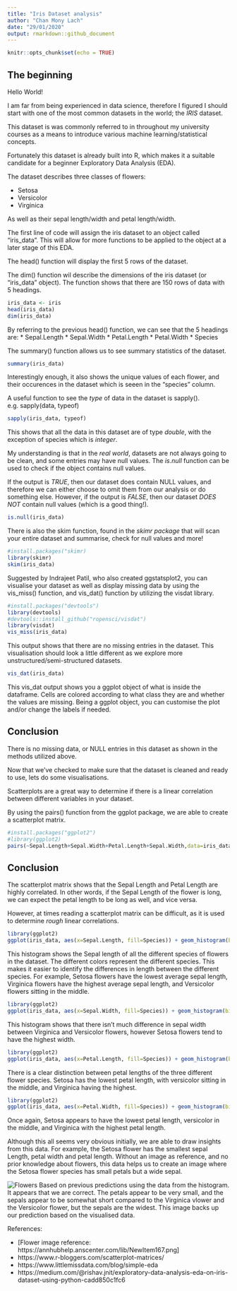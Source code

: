 ```yaml
---
title: "Iris Dataset analysis"
author: "Chan Mony Lach"
date: "29/01/2020"
output: rmarkdown::github_document
---
```


```r
knitr::opts_chunk$set(echo = TRUE)
```

## The beginning
Hello World!

I am far from being experienced in data science, therefore I figured I should start with one of the most common datasets in the world; the *IRIS* dataset.

This dataset is was commonly referred to in throughout my university courses as a means to introduce various machine learning/statistical concepts. 

Fortunately this dataset is already built into R, which makes it a suitable candidate for a beginner Exploratory Data Analysis (EDA). 

The dataset describes three classes of flowers:

 * Setosa
 * Versicolor
 * Virginica

As well as their sepal length/width and petal length/width. 

The first line of code will assign the iris dataset to an object called "iris_data". This will allow for more functions to be applied to the object at a later stage of this EDA. 

The head() function will display the first 5 rows of the dataset. 

The dim() function wil describe the dimensions of the iris dataset (or "iris_data" object). The function shows that there are 150 rows of data with 5 headings. 

```r
iris_data <- iris
head(iris_data)
dim(iris_data)
```

By referring to the previous head() function, we can see that the 5 headings are: 
 * Sepal.Length
 * Sepal.Width
 * Petal.Length
 * Petal.Width
 * Species

The summary() function allows us to see summary statistics of the dataset. 
```r
summary(iris_data)
```

Interestingly enough, it also shows the unique values of each flower, and their occurences in the dataset which is seeen in the "species" column.



A useful function to see the *type* of data in the dataset is sapply().
e.g. sapply(data, typeof)

```r
sapply(iris_data, typeof)
```

This shows that all the data in this dataset are of type *double*, with the exception of species which is *integer*.

My understanding is that in the *real world*, datasets are not always going to be clean, and some entries may have null values. 
The *is.null* function can be used to check if the object contains null values. 

If the output is *TRUE*, then our dataset does contain NULL values, and therefore we can either choose to omit them from our analysis or do something else. However, if the output is *FALSE*, then our dataset *DOES NOT* contain null values (which is a good thing!). 

```r
is.null(iris_data)

```

There is also the skim function, found in the *skimr package* that will scan your entire dataset and summarise, check for null values and more!
```r
#install.packages("skimr)
library(skimr)
skim(iris_data)
```


Suggested by Indrajeet Patil, who also created ggstatsplot2, you can visualise your dataset as well as display missing data by using the vis_miss() function, and vis_dat() function by utilizing the visdat library.
```r
#install.packages("devtools")
library(devtools)
#devtools::install_github("ropensci/visdat")
library(visdat)
vis_miss(iris_data)
```
This output shows that there are no missing entries in the dataset. This visualisation should look a little different as we explore more unstructured/semi-structured datasets.
```r
vis_dat(iris_data)
```

This vis_dat  output shows you a ggplot object of what is inside the dataframe. Cells are colored according to what class they are and whether the values are missing. Being a ggplot object, you can customise the plot and/or change the labels if needed. 

## Conclusion
There is no missing data, or NULL entries in this dataset as shown in the methods utilized above. 


Now that we've checked to make sure that the dataset is cleaned and ready to use, lets do some visualisations.

Scatterplots are a great way to determine if there is a linear correlation between different variables in your dataset. 

By using the pairs() function from the ggplot package, we are able to create a scatterplot matrix.

```r
#install.packages("ggplot2")
#library(ggplot2)
pairs(~Sepal.Length+Sepal.Width+Petal.Length+Sepal.Width,data=iris_data, main="Iris Scatterplot Matrix")
```
## Conclusion
The scatterplot matrix shows that the Sepal Length and Petal Length are highly correlated. In other words, if the Sepal Length of the flower is long, we can expect the petal length to be long as well, and vice versa. 

However, at times reading a scatterplot matrix can be difficult, as it is used to determine *rough* linear correlations. 

```r
library(ggplot2)
ggplot(iris_data, aes(x=Sepal.Length, fill=Species)) + geom_histogram(binwidth = 0.1)
```

This histogram shows the Sepal length of all the different species of flowers in the dataset. The different colors represent the different species. This makes it easier to identify the differences in length between the different species. For example, Setosa flowers have the lowest average sepal length, Virginica flowers have the highest average sepal length, and Versicolor flowers sitting in the middle.

```r
library(ggplot2)
ggplot(iris_data, aes(x=Sepal.Width, fill=Species)) + geom_histogram(binwidth = 0.1)
```

This histogram shows that there isn't much difference in sepal width between Virginica and Versicolor flowers, however Setosa flowers tend to have the highest width. 

```r
library(ggplot2)
ggplot(iris_data, aes(x=Petal.Length, fill=Species)) + geom_histogram(binwidth = 0.1)
```

There is a clear distinction between petal lengths of the three different flower species. Setosa has the lowest petal length, with versicolor sitting in the middle, and Virginica having the highest. 

```r
library(ggplot2)
ggplot(iris_data, aes(x=Petal.Width, fill=Species)) + geom_histogram(binwidth = 0.1)
```

Once again, Setosa appears to have the lowest petal length, versicolor in the middle, and Virginica with the highest petal length. 

Although this all seems very obvious initially, we are able to draw insights from this data. For example, the Setosa flower has the smallest sepal Length, petal width and petal length. Without an image as reference, and no prior knowledge about flowers, this data helps us to create an image where the Setosa flower species has small petals but a wide sepal. 

![Flowers](Iris-Dataset-Analysis_files/figure-gfm/Flowers.png)
Based on previous predictions using the data from the histogram. It appears that we are correct. The petals appear to be very small, and the sepals appear to be somewhat short compared to the Virginica vlower and the Versicolor flower, but the sepals are the widest. This image backs up our prediction based on the visualised data. 

References:

* [Flower image reference: https://annhubhelp.anscenter.com/lib/NewItem167.png]
* https://www.r-bloggers.com/scatterplot-matrices/
* https://www.littlemissdata.com/blog/simple-eda
* https://medium.com/@rishav.jnit/exploratory-data-analysis-eda-on-iris-dataset-using-python-cadd850c1fc6
